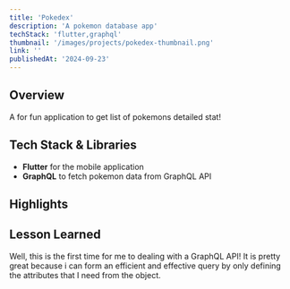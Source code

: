 ```yaml
---
title: 'Pokedex'
description: 'A pokemon database app'
techStack: 'flutter,graphql'
thumbnail: '/images/projects/pokedex-thumbnail.png'
link: ''
publishedAt: '2024-09-23'
---
```


## Overview
A for fun application to get list of pokemons detailed stat!


## Tech Stack & Libraries
- **Flutter** for the mobile application
- **GraphQL** to fetch pokemon data from GraphQL API

## Highlights

## Lesson Learned
Well, this is the first time for me to dealing with a GraphQL API!
It is pretty great because i can form an efficient and effective query
by only defining the attributes that I need from the object.